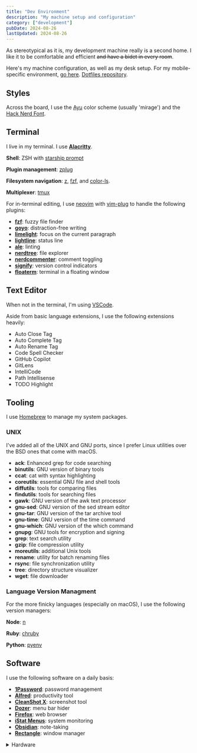 ```yaml
---
title: "Dev Environment"
description: "My machine setup and configuration"
category: ["development"]
pubDate: 2024-08-26
lastUpdated: 2024-08-26
---
```


As stereotypical as it is, my development machine really is a second home. I like it to be comfortable and efficient ~~and have a bidet in every room~~.

Here's my machine configuration, as well as my desk setup. For my mobile-specific environment, [go here](/blog/mobile-env). <a target="_blank" rel="noopener noreferrer" href="https://github.com/gretzky/dotfiles">Dotfiles repository</a>.

## Styles

Across the board, I use the <a target="_blank" rel="noopener noreferrer" href="https://github.com/ayu-theme/ayu-colors">Ayu</a> color scheme (usually 'mirage') and the [Hack Nerd Font](https://www.nerdfonts.com/).

## Terminal

I live in my terminal. I use **<a target="_blank" rel="noopener noreferrer" href="https://github.com/jwilm/alacritty">Alacritty</a>**.

**Shell**: ZSH with <a target="_blank" rel="noopener noreferrer" href="https://starship.rs/">starship prompt</a>

**Plugin management**: <a target="_blank" rel="noopener noreferrer" href="https://github.com/zplug/zplug">zplug</a>

**Filesystem navigation**: <a target="_blank" rel="noopener noreferrer" href="https://github.com/rupa/z">z</a>, <a target="_blank" rel="noopener noreferrer" href="https://github.com/junegunn/fzf">fzf</a>, and <a target="_blank" rel="noopener noreferrer" href="https://github.com/athityakumar/colorls">color-ls</a>.

**Multiplexer**: <a target="_blank" rel="noopener noreferrer" href="https://github.com/tmux/tmux">tmux</a>

For in-terminal editing, I use <a target="_blank" rel="noopener noreferrer" href="https://neovim.io/">neovim</a> with <a target="_blank" rel="noopener noreferrer" href="https://github.com/junegunn/vim-plug">vim-plug</a> to handle the following plugins:

- **<a target="_blank" rel="noopener noreferrer" href="https://github.com/junegunn/fzf.vim">fzf</a>**: fuzzy file finder
- **<a target="_blank" rel="noopener noreferrer" href="https://github.com/junegunn/goyo.vim">goyo</a>**: distraction-free writing
- **<a target="_blank" rel="noopener noreferrer" href="https://github.com/junegunn/limelight.vim">limelight</a>**: focus on the current paragraph
- **<a target="_blank" rel="noopener noreferrer" href="https://github.com/itchyny/lightline.vim">lightline</a>**: status line
- **<a target="_blank" rel="noopener noreferrer" href="https://github.com/dense-analysis/ale">ale</a>**: linting
- **<a target="_blank" rel="noopener noreferrer" href="https://github.com/preservim/nerdtree">nerdtree</a>**: file explorer
- **<a target="_blank" rel="noopener noreferrer" href="https://github.com/preservim/nerdcommenter">nerdcommenter</a>**: comment toggling
- **<a target="_blank" rel="noopener noreferrer" href="https://github.com/mhinz/vim-signify">signify</a>**: version control indicators
- **<a target="_blank" rel="noopener noreferrer" href="https://github.com/voldikss/vim-floaterm">floaterm</a>**: terminal in a floating window

## Text Editor

When not in the terminal, I'm using <a target="_blank" rel="noopener noreferrer" href="https://code.visualstudio.com/">VSCode</a>.

Aside from basic language extensions, I use the following extensions heavily:

- Auto Close Tag
- Auto Complete Tag
- Auto Rename Tag
- Code Spell Checker
- GitHub Copilot
- GitLens
- IntelliCode
- Path Intellisense
- TODO Highlight

## Tooling

I use <a target="_blank" rel="noopener noreferrer" href="https://brew.sh/">Homebrew</a> to manage my system packages.

### UNIX

I've added all of the UNIX and GNU ports, since I prefer Linux utilities over the BSD ones that come with macOS.

- **ack**: Enhanced grep for code searching
- **binutils**: GNU version of binary tools
- **ccat**: cat with syntax highlighting
- **coreutils**: essential GNU file and shell tools
- **diffutils**: tools for comparing files
- **findutils**: tools for searching files
- **gawk**: GNU version of the awk text processor
- **gnu-sed**: GNU version of the sed stream editor
- **gnu-tar**: GNU version of the tar archive tool
- **gnu-time**: GNU version of the time command
- **gnu-which**: GNU version of the which command
- **gnupg**: GNU tools for encryption and signing
- **grep**: text search utility
- **gzip**: file compression utility
- **moreutils**: additional Unix tools
- **rename**: utility for batch renaming files
- **rsync**: file synchronization utility
- **tree**: directory structure visualizer
- **wget**: file downloader

### Language Version Managment

For the more finicky languages (especially on macOS), I use the following version managers:

**Node**: <a target="_blank" rel="noopener noreferrer" href="https://github.com/tj/n">n</a>

**Ruby**: <a target="_blank" rel="noopener noreferrer" href="https://github.com/postmodern/chruby) with [ruby-install](https://github.com/postmodern/ruby-install">chruby</a>

**Python**: <a target="_blank" rel="noopener noreferrer" href="https://github.com/pyenv/pyenv">pyenv</a>

## Software

I use the following software on a daily basis:

- **<a target="_blank" rel="noopener noreferrer" href="https://1password.com/">1Password</a>**: password management
- **<a target="_blank" rel="noopener noreferrer" href="https://www.alfredapp.com/">Alfred</a>**: productivity tool
- **<a target="_blank" rel="noopener noreferrer" href="https://cleanshot.com/">CleanShot X</a>**: screenshot tool
- **<a target="_blank" rel="noopener noreferrer" href="https://github.com/Mortennn/Dozer">Dozer</a>**: menu bar hider
- **<a target="_blank" rel="noopener noreferrer" href="https://www.mozilla.org/en-US/firefox/new/">Firefox</a>**: web browser
- **<a target="_blank" rel="noopener noreferrer" href="https://bjango.com/mac/istatmenus/">iStat Menus</a>**: system monitoring
- **<a target="_blank" rel="noopener noreferrer" href="https://obsidian.md/">Obsidian</a>**: note-taking
- **<a target="_blank" rel="noopener noreferrer" href="https://rectangleapp.com/">Rectangle</a>**: window manager

<details>
<summary>Hardware</summary>

<a
  target="_blank"
  rel="noopener noreferrer"
  href="https://www.apple.com/shop/buy-mac/macbook-pro/16-inch-space-black-apple-m3-max-with-16-core-cpu-and-40-core-gpu-48gb-memory-1tb"
>
  💻 Macbook Pro 16" M3 Max (2023)
</a>

<a
  target="_blank"
  rel="noopener noreferrer"
  href="https://www.tomshardware.com/reviews/dell-s2719dgf-155hz-gaming-monitor,5881.html"
>
  🖥️ Dell 27" Monitor
</a>

<a
  target="_blank"
  rel="noopener noreferrer"
  href="https://audioengine.com/shop/wirelessspeakers/a2-wireless-computer-speakers/#"
>
  🔊 AudioEngine A2+ Speakers
</a>

<a
  target="_blank"
  rel="noopener noreferrer"
  href="https://www.logitech.com/en-us/products/mice/mx-ergo-wireless-trackball-mouse.html?sp=1&searchclick=logi"
>
  🖱️ Logitech MX ERGO Trackball Mouse
</a>

<a
  target="_blank"
  rel="noopener noreferrer"
  href="https://www.logitech.com/en-us/products/webcams/c920s-pro-hd-webcam.960-001257.html"
>
  📷 Logitech C920s Webcam
</a>

<a
  target="_blank"
  rel="noopener noreferrer"
  href="https://www.logitechg.com/en-us/products/streaming-gear/yeti-premium-usb-microphone.988-000101.html"
>
  🎙️ Blue Yeti Microphone
</a>

<a
  target="_blank"
  rel="noopener noreferrer"
  href="https://www.kiiboom.com/products/kiiboom-phantom-81-v2?variant=44032174489844"
>
  ⌨️ KiiBOOM Phantom 81 v2 Keyboard
</a>

<a
  target="_blank"
  rel="noopener noreferrer"
  href="https://zealpc.net/products/zilent?variant=5894817710118"
>
  🤫 Zilent v2 78g switches
</a>

<a
  target="_blank"
  rel="noopener noreferrer"
  href="https://dailyclack.com/products/epbt-cool-kids-r2"
>
  🆒 ePBT Cool Kids Keycaps
</a>

<a
  target="_blank"
  rel="noopener noreferrer"
  href="https://www.benq.com/en-us/lighting/monitor-light/screenbar.html"
>
  🚥 BenQ ScreenBar
</a>

<a
  target="_blank"
  rel="noopener noreferrer"
  href="https://www.autonomous.ai/standing-desks/autonomous-desk-eureka"
>
  🧍 Autonomous Eureka Standing Desk
</a>

<a
  target="_blank"
  rel="noopener noreferrer"
  href="https://store.steelcase.com/turnstone-buoy?cclcl=en_US"
>
  🪑 Steelcase Buoy Chair
</a>

<a
  target="_blank"
  rel="noopener noreferrer"
  href="https://www.amazon.com/Kangaroo-Original-Standing-Commercial-Ergonomic/dp/B0153NEAHW"
>
  🦘 Kangaroo Anti-Fatigue Mat
</a>

<a
  target="_blank"
  rel="noopener noreferrer"
  href="https://www.bose.com/p/bose-noise-cancelling-headphones-700-uc/NC700UC-HEADPHONEARN.html"
>
  🎧 Bose 700 Noise Canceling Headphones
</a>

<a
  target="_blank"
  rel="noopener noreferrer"
  href="https://www.logitech.com/en-us/products/lighting/litra-glow.946-000001.html"
>
  💡 Logitech Litra Glow
</a>

</details>

<br />
<br />
